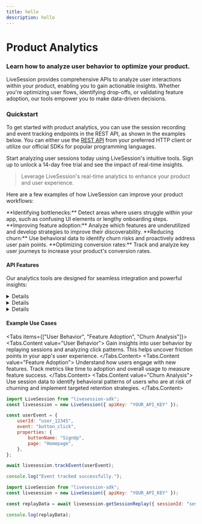```yaml
---
title: hello
description: hello
---
```


# Product Analytics
### Learn how to analyze user behavior to optimize your product.

LiveSession provides comprehensive APIs to analyze user interactions within your product, enabling you to gain actionable insights. Whether you're optimizing user flows, identifying drop-offs, or validating feature adoption, our tools empower you to make data-driven decisions.

### Quickstart

To get started with product analytics, you can use the session recording and event tracking endpoints in the REST API, as shown in the examples below. You can either use the [REST API](https://livesession.com/docs/api) from your preferred HTTP client or utilize our official SDKs for popular programming languages.

<Callout>
    Start analyzing user sessions today using LiveSession's intuitive tools. Sign up to unlock a 14-day free trial and
    see the impact of real-time insights.
</Callout>

> Leverage LiveSession's real-time analytics to enhance your product and user experience.

Here are a few examples of how LiveSession can improve your product workflows:

<Steps>
    <Steps.Item>
        **Identifying bottlenecks:** Detect areas where users struggle within your app, such as confusing UI elements or
        lengthy onboarding steps.
    </Steps.Item>
    <Steps.Item>
        **Improving feature adoption:** Analyze which features are underutilized and develop strategies to improve their
        discoverability.
    </Steps.Item>
    <Steps.Item>
        **Reducing churn:** Use behavioral data to identify churn risks and proactively address user pain points.
    </Steps.Item>
    <Steps.Item>
        **Optimizing conversion rates:** Track and analyze key user journeys to increase your product's conversion
        rates.
    </Steps.Item>
</Steps>

#### API Features
Our analytics tools are designed for seamless integration and powerful insights:

<div>
    <Details label="Session Replay">
        LiveSession offers detailed session replays, allowing you to visualize user interactions in your product.
    </Details>
    <Details label="Custom Events">
        Track custom events tailored to your specific business needs for deeper analytics.
    </Details>
</div>

<div>
    <Details kind="secondary" title="Learn More" label="Advanced Features">
        Dive deeper into advanced analytics, including segmentation, funnel analysis, and heatmaps.
    </Details>
</div>

#### Example Use Cases
<Tabs items={["User Behavior", "Feature Adoption", "Churn Analysis"]}>
    <Tabs.Content value="User Behavior">
        Gain insights into user behavior by replaying sessions and analyzing click patterns. This helps uncover friction
        points in your app's user experience.
    </Tabs.Content>
    <Tabs.Content value="Feature Adoption">
        Understand how users engage with new features. Track metrics like time to adoption and overall usage to measure
        feature success.
    </Tabs.Content>
    <Tabs.Content value="Churn Analysis">
        Use session data to identify behavioral patterns of users who are at risk of churning and implement targeted
        retention strategies.
    </Tabs.Content>
</Tabs>

```js Track User Events
import LiveSession from "livesession-sdk";
const livesession = new LiveSession({ apiKey: "YOUR_API_KEY" });

const userEvent = {
    userId: "user_12345",
    event: "button_click",
    properties: {
        buttonName: "SignUp",
        page: "Homepage",
    },
};

await livesession.trackEvent(userEvent);

console.log("Event tracked successfully.");
```

```js Fetch Session Replay Data
import LiveSession from "livesession-sdk";
const livesession = new LiveSession({ apiKey: "YOUR_API_KEY" });

const replayData = await livesession.getSessionReplay({ sessionId: "session_98765" });

console.log(replayData);
```